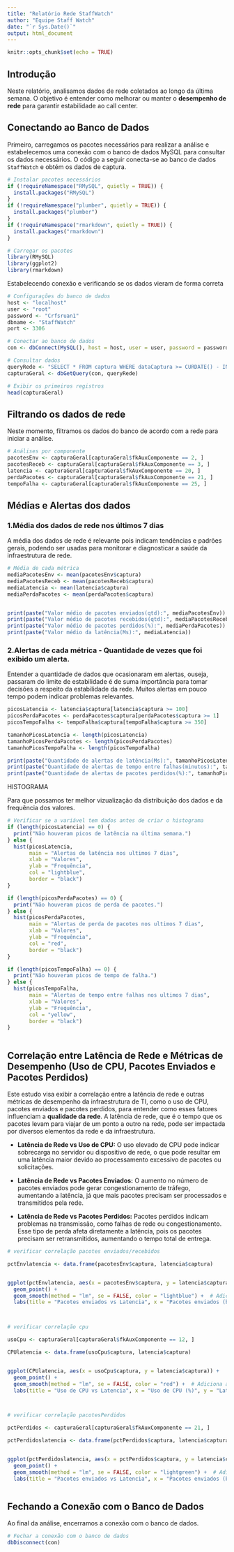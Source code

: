 ```yaml
---
title: "Relatório Rede StaffWatch"
author: "Equipe Staff Watch"
date: "`r Sys.Date()`"
output: html_document
---
```


```r
knitr::opts_chunk$set(echo = TRUE)
```

## Introdução


Neste relatório, analisamos dados de rede coletados ao longo da última semana. O objetivo é entender como melhorar ou manter o **desempenho de rede** para garantir estabilidade ao call center.

## Conectando ao Banco de Dados

Primeiro, carregamos os pacotes necessários para realizar a análise e estabelecemos uma conexão com o banco de dados MySQL para consultar os dados necessários. O código a seguir conecta-se ao banco de dados `StaffWatch` e obtém os dados de captura.



```r
# Instalar pacotes necessários
if (!requireNamespace("RMySQL", quietly = TRUE)) {
  install.packages("RMySQL")
}
if (!requireNamespace("plumber", quietly = TRUE)) {
  install.packages("plumber")
}
if (!requireNamespace("rmarkdown", quietly = TRUE)) {
  install.packages("rmarkdown")
}

# Carregar os pacotes
library(RMySQL)
library(ggplot2)
library(rmarkdown)
```



Estabelecendo conexão e verificando se os dados vieram de forma correta

```r
# Configurações do banco de dados
host <- "localhost"
user <- "root"
password <- "Crfsruan1"
dbname <- "StaffWatch"
port <- 3306

# Conectar ao banco de dados
con <- dbConnect(MySQL(), host = host, user = user, password = password, dbname = dbname, port = port)

# Consultar dados
queryRede <- "SELECT * FROM captura WHERE dataCaptura >= CURDATE() - INTERVAL 7 DAY"
capturaGeral <- dbGetQuery(con, queryRede)

# Exibir os primeiros registros
head(capturaGeral)

```

## Filtrando os dados de rede

Neste momento, filtramos os dados do banco de acordo com a rede para iniciar a análise.

```r
# Análises por componente
pacotesEnv <- capturaGeral[capturaGeral$fkAuxComponente == 2, ]
pacotesReceb <- capturaGeral[capturaGeral$fkAuxComponente == 3, ]
latencia <- capturaGeral[capturaGeral$fkAuxComponente == 20, ]
perdaPacotes <- capturaGeral[capturaGeral$fkAuxComponente == 21, ]
tempoFalha <- capturaGeral[capturaGeral$fkAuxComponente == 25, ]

```
## Médias e Alertas dos dados

### 1.Média dos dados de rede nos últimos 7 dias

A média dos dados de rede é relevante pois indicam tendências e padrões gerais,
podendo ser usadas para monitorar e diagnosticar a saúde da infraestrutura de rede.

```r

# Média de cada métrica
mediaPacotesEnv <- mean(pacotesEnv$captura)
mediaPacotesReceb <- mean(pacotesReceb$captura)   
mediaLatencia <- mean(latencia$captura)
mediaPerdaPacotes <- mean(perdaPacotes$captura)


print(paste("Valor médio de pacotes enviados(qtd):", mediaPacotesEnv))
print(paste("Valor médio de pacotes recebidos(qtd):", mediaPacotesReceb))
print(paste("Valor médio de pacotes perdidos(%):", mediaPerdaPacotes))
print(paste("Valor médio da latência(Ms):", mediaLatencia))

```


### 2.Alertas de cada métrica - Quantidade de vezes que foi exibido um alerta.

Entender a quantidade de dados que ocasionaram em alertas, ouseja, passaram do limite de estabilidade é de suma importância para tomar decisões a respeito da estabilidade da rede.
Muitos alertas em pouco tempo podem indicar problemas relevantes.

```r

picosLatencia <- latencia$captura[latencia$captura >= 100]
picosPerdaPacotes <- perdaPacotes$captura[perdaPacotes$captura >= 1]   
picosTempoFalha <- tempoFalha$captura[tempoFalha$captura >= 350]

tamanhoPicosLatencia <- length(picosLatencia)
tamanhoPicosPerdaPacotes <- length(picosPerdaPacotes)
tamanhoPicosTempoFalha <- length(picosTempoFalha)

print(paste("Quantidade de alertas de latência(Ms):", tamanhoPicosLatencia))
print(paste("Quantidade de alertas de tempo entre falhas(minutos):", tamanhoPicosTempoFalha))
print(paste("Quantidade de alertas de pacotes perdidos(%):", tamanhoPicosPerdaPacotes))


```

HISTOGRAMA

Para que possamos ter melhor vizualização da distribuição dos dados e da frequência dos valores.


```r

# Verificar se a variável tem dados antes de criar o histograma
if (length(picosLatencia) == 0) {
  print("Não houveram picos de latência na última semana.")
} else {
  hist(picosLatencia, 
       main = "Alertas de latência nos ultimos 7 dias", 
       xlab = "Valores", 
       ylab = "Frequência", 
       col = "lightblue", 
       border = "black")
}

if (length(picosPerdaPacotes) == 0) {
  print("Não houveram picos de perda de pacotes.")
} else {
  hist(picosPerdaPacotes, 
       main = "Alertas de perda de pacotes nos ultimos 7 dias", 
       xlab = "Valores", 
       ylab = "Frequência", 
       col = "red", 
       border = "black")
}

if (length(picosTempoFalha) == 0) {
  print("Não houveram picos de tempo de falha.")
} else {
  hist(picosTempoFalha, 
       main = "Alertas de tempo entre falhas nos ultimos 7 dias", 
       xlab = "Valores", 
       ylab = "Frequência", 
       col = "yellow", 
       border = "black")
}



```


## Correlação entre Latência de Rede e Métricas de Desempenho (Uso de CPU, Pacotes Enviados e Pacotes Perdidos)

  Este estudo visa exibir a correlação entre a latência de rede e outras métricas de desempenho da infraestrutura de TI, como o uso de CPU, pacotes enviados e pacotes perdidos, para entender como esses fatores influenciam a **qualidade da rede**. A latência de rede, que é o tempo que os pacotes levam para viajar de um ponto a outro na rede, pode ser impactada por diversos elementos da rede e da infraestrutura.

* **Latência de Rede vs Uso de CPU:** O uso elevado de CPU pode indicar sobrecarga no servidor ou dispositivo de rede, o que pode resultar em uma latência maior devido ao processamento excessivo de pacotes ou solicitações.

* **Latência de Rede vs Pacotes Enviados:** O aumento no número de pacotes enviados pode gerar congestionamento de tráfego, aumentando a latência, já que mais pacotes precisam ser processados e transmitidos pela rede.

* **Latência de Rede vs Pacotes Perdidos:** Pacotes perdidos indicam problemas na transmissão, como falhas de rede ou congestionamento. Esse tipo de perda afeta diretamente a latência, pois os pacotes precisam ser retransmitidos, aumentando o tempo total de entrega.

```r

# verificar correlação pacotes enviados/recebidos

pctEnvlatencia <- data.frame(pacotesEnv$captura, latencia$captura)


ggplot(pctEnvlatencia, aes(x = pacotesEnv$captura, y = latencia$captura)) +
  geom_point() +
  geom_smooth(method = "lm", se = FALSE, color = "lightblue") +  # Adiciona a linha de regressão
  labs(title = "Pacotes enviados vs Latencia", x = "Pacotes enviados (bytes)", y = "Latencia (Ms)")



# verificar correlação cpu

usoCpu <- capturaGeral[capturaGeral$fkAuxComponente == 12, ]

CPUlatencia <- data.frame(usoCpu$captura, latencia$captura)


ggplot(CPUlatencia, aes(x = usoCpu$captura, y = latencia$captura)) +
  geom_point() +
  geom_smooth(method = "lm", se = FALSE, color = "red") +  # Adiciona a linha de regressão
  labs(title = "Uso de CPU vs Latencia", x = "Uso de CPU (%)", y = "Latencia (Ms)")



# verificar correlação pacotesPerdidos

pctPerdidos <- capturaGeral[capturaGeral$fkAuxComponente == 21, ]

pctPerdidoslatencia <- data.frame(pctPerdidos$captura, latencia$captura)


ggplot(pctPerdidoslatencia, aes(x = pctPerdidos$captura, y = latencia$captura)) +
  geom_point() +
  geom_smooth(method = "lm", se = FALSE, color = "lightgreen") +  # Adiciona a linha de regressão
  labs(title = "Pacotes enviados vs Latencia", x = "Pacotes enviados (bytes)", y = "Latencia (Ms)")



```

## Fechando a Conexão com o Banco de Dados

Ao final da análise, encerramos a conexão com o banco de dados.

```r
# Fechar a conexão com o banco de dados
dbDisconnect(con)
```
